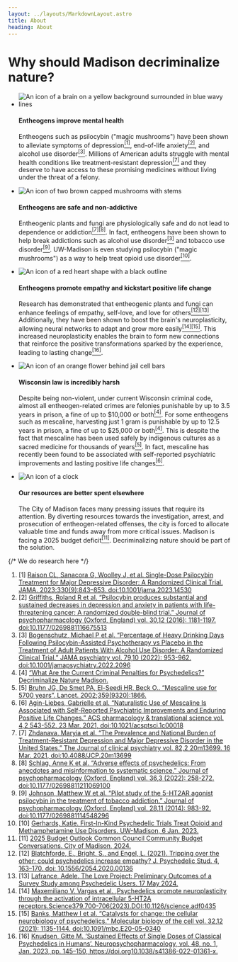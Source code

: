 ```yaml
---
layout: ../layouts/MarkdownLayout.astro
title: About
heading: About
---
```



# Why should Madison decriminalize nature?

<ul id="benefits">
    <li id="mental-health-benefits">
        <Image class="icon" loading="eager" src={brainIcon} alt="An icon of a brain on a yellow background surrounded in blue wavy lines"/>
        <div>
            <h4>Entheogens improve mental health</h4>
            <p>
                Entheogens such as psilocybin ("magic mushrooms") have been shown to alleviate symptoms of depression<a href="#footnote-1"><sup>[1]</sup></a>,
                end-of-life anxiety<a href="#footnote-2"><sup>[2]</sup></a>, and alcohol use disorder<a href="#footnote-3"><sup>[3]</sup></a>.
                Millions of American adults struggle with mental health conditions like treatment-resistant depression<a href="#footnote-7"><sup>[7]</sup></a>
                and they deserve to have access to these promising medicines without living under the threat of a felony.
            </p>
        </div>
    </li>
    <li id="safe-and-non-addictive">
        <Image class="icon" src={mushroomIcon} alt="An icon of two brown capped mushrooms with stems" loading="eager" />
        <div>
            <h4>Entheogens are safe and non-addictive</h4>
            <p>
                Entheogenic plants and fungi are physiologically safe and do not lead to dependence or addiction<a href="#footnote-7"><sup>[7]</sup></a><a href="#footnote-8"><sup>[8]</sup></a>.
                In fact, entheogens have been shown to help break addictions such as alcohol use disorder<a href="#footnote-3"><sup>[3]</sup></a> and tobacco use disorder<a href="#footnote-9"><sup>[9]</sup></a>.
                UW-Madison is even studying psilocybin ("magic mushrooms") as a way to help treat opioid use disorder<a href="#footnote-10"><sup>[10]</sup></a>.
            </p>
        </div>
    </li>
    <li id="sense-of-community">
        <Image class="icon" loading="eager" src={heartIcon} alt="An icon of a red heart shape with a black outline"/>
        <div>
            <h4>Entheogens promote empathy and kickstart positive life change</h4>
            <p>
                Research has demonstrated that entheogenic plants and fungi can enhance feelings of empathy, self-love,
                and love for others<a href="#footnote-12"><sup>[12]</sup></a><a href="#footnote-13"><sup>[13]</sup></a>. Additionally, they have been shown to boost the brain's neuroplasticity, allowing
                neural networks to adapt and grow more easily<a href="#footnote-14"><sup>[14]</sup></a><a href="#footnote-15"><sup>[15]</sup></a>. This increased neuroplasticity enables the brain to form
                new connections that reinforce the positive transformations sparked by the experience, leading to lasting
                change<a href="#footnote-16"><sup>[16]</sup></a>.
            </p>
        </div>
    </li>
    <li id="current-penalties">
        <Image class="icon" loading="eager" src={flowerBehindBarsIcon} alt="An icon of an orange flower behind jail cell bars"/>
        <div>
            <h4>Wisconsin law is incredibly harsh</h4>
            <p>
                Despite being non-violent, under current Wisconsin criminal code, almost all entheogen-related crimes are felonies
                punishable by up to 3.5 years in prison, a fine of up to $10,000 or both<a href="#footnote-4"><sup>[4]</sup></a>.
                For some entheogens such as mescaline, harvesting just 1 gram is punishable by up to 12.5 years in prison,
                a fine of up to $25,000 or both<a href="#footnote-4"><sup>[4]</sup></a>. This is despite the fact that mescaline has been used
                safely by indigenous cultures as a sacred medicine for thousands of years<a href="#footnote-5"><sup>[5]</sup></a>. In fact, mescaline
                has recently been found to be associated with self-reported psychiatric improvements and lasting positive
                life changes<a href="#footnote-6"><sup>[6]</sup></a>.
            </p>
        </div>
    </li>
    <li id="city-resources">
        <Image class="icon" loading="eager" src={clockIcon} alt="An icon of a clock"/>
        <div>
            <h4>Our resources are better spent elsewhere</h4>
            <p>
                The City of Madison faces many pressing issues that require its attention. By diverting resources towards
                the investigation, arrest, and prosecution of entheogen-related offenses, the city is forced to allocate
                valuable time and funds away from more critical issues. Madison is facing a 2025 budget deficit<a href="#footnote-11"><sup>[11]</sup></a>.
                Decriminalizing nature should be part of the solution.
            </p>
        </div>
    </li>
</ul>



{/*
    We do research here
*/}

<ol id="footnotes" class="text-xs">
    <li id="footnote-1">
        [1] <a href="https://jamanetwork.com/journals/jama/fullarticle/2808950">Raison CL, Sanacora G, Woolley J, et al. Single-Dose Psilocybin Treatment for Major Depressive Disorder: A Randomized Clinical Trial. JAMA. 2023;330(9):843–853. doi:10.1001/jama.2023.14530</a>
    </li>
    <li id="footnote-2">
        [2] <a href="https://pubmed.ncbi.nlm.nih.gov/34619818/">Griffiths, Roland R et al. “Psilocybin produces substantial and sustained decreases in depression and anxiety in patients with life-threatening cancer: A randomized double-blind trial.” Journal of psychopharmacology (Oxford, England) vol. 30,12 (2016): 1181-1197. doi:10.1177/0269881116675513</a>
    </li>
    <li id="footnote-3">
        [3] <a href="https://pubmed.ncbi.nlm.nih.gov/36001306/">Bogenschutz, Michael P et al. “Percentage of Heavy Drinking Days Following Psilocybin-Assisted Psychotherapy vs Placebo in the Treatment of Adult Patients With Alcohol Use Disorder: A Randomized Clinical Trial.” JAMA psychiatry vol. 79,10 (2022): 953-962. doi:10.1001/jamapsychiatry.2022.2096</a>
    </li>
    <li id="footnote-4">
        [4] <a href="https://docs.google.com/spreadsheets/d/1yqqTTEAO4hdnxKM-GBU6Djz3KkvFSwGIZDgs3fNW7wk/edit?gid=0#gid=0">“What Are the Current Criminal Penalties for Psychedelics?” Decriminalize Nature Madison.</a>
    </li>
    <li id="footnote-5">
        [5] <a href="https://www.thelancet.com/journals/lancet/article/PIIS0140-6736(02)08701-9/fulltext">Bruhn JG, De Smet PA, El-Seedi HR, Beck O.. “Mescaline use for 5700 years”. Lancet. 2002;359(9320):1866.</a>
    </li>
    <li id="footnote-6">
        [6] <a href="https://www.ncbi.nlm.nih.gov/pmc/articles/PMC8033766/">Agin-Liebes, Gabrielle et al. “Naturalistic Use of Mescaline Is Associated with Self-Reported Psychiatric Improvements and Enduring Positive Life Changes.” ACS pharmacology & translational science vol. 4,2 543-552. 23 Mar. 2021, doi:10.1021/acsptsci.1c00018</a>
    </li>
    <li id="footnote-7">
        [7] <a href="https://pubmed.ncbi.nlm.nih.gov/33989464/">Zhdanava, Maryia et al. “The Prevalence and National Burden of Treatment-Resistant Depression and Major Depressive Disorder in the United States.” The Journal of clinical psychiatry vol. 82,2 20m13699. 16 Mar. 2021, doi:10.4088/JCP.20m13699</a>
    </li>
    <li id="footnote-8">
        [8] <a href="https://www.ncbi.nlm.nih.gov/pmc/articles/PMC8905125/">Schlag, Anne K et al. “Adverse effects of psychedelics: From anecdotes and misinformation to systematic science.” Journal of psychopharmacology (Oxford, England) vol. 36,3 (2022): 258-272. doi:10.1177/02698811211069100</a>
    </li>
    <li id="footnote-9">
        [9] <a href="https://jamanetwork.com/journals/jama/fullarticle/2808950">Johnson, Matthew W et al. “Pilot study of the 5-HT2AR agonist psilocybin in the treatment of tobacco addiction.” Journal of psychopharmacology (Oxford, England) vol. 28,11 (2014): 983-92. doi:10.1177/0269881114548296</a>
    </li>
    <li id="footnote-10">
        [10] <a href="https://news.wisc.edu/two-first-in-kind-clinical-trials-explore-psilocybin-for-substance-misuse/">Gerhards, Katie. First-In-Kind Psychedelic Trials Treat Opioid and Methamphetamine Use Disorders. UW-Madison, 6 Jan. 2023.</a>
    </li>
    <li id="footnote-11">
        [11] <a href="https://www.cityofmadison.com/finance/documents/budget/2025/CommunityBudgetConversations.pdf">2025 Budget Outlook Common Council Community Budget Conversations. City of Madison, 2024.</a>
    </li>
    <li id="footnote-12">
        [12] <a href="https://akjournals.com/view/journals/2054/4/3/article-p163.xml">Blatchforde, E., Bright, S., and Engel, L. (2021). Tripping over the other: could psychedelics increase empathy? J. Psychedelic Stud. 4, 163–170. doi: 10.1556/2054.2020.00136</a>
    </li>
    <li id="footnote-13">
        [13] <a href="https://promega.widencollective.com/portals/p7bigueo/ConsciousnessForum/playlist/e0ba027c-120f-438f-915c-6b55e702c65a/yeq3czdkhp/2024-Consciousness-Forum_Day-2_Adele-Lafrance.mp4">Lafrance, Adele. The Love Project: Preliminary Outcomes of a Survey Study among Psychedelic Users. 17 May 2024.</a>
    </li>
    <li id="footnote-14">
        [14] <a href="https://www.science.org/doi/10.1126/science.adf0435">Maxemiliano V. Vargas et al. ,Psychedelics promote neuroplasticity through the activation of intracellular 5-HT2A receptors.Science379,700-706(2023).DOI:10.1126/science.adf0435</a>
    </li>
    <li id="footnote-15">
        [15] <a href="https://www.ncbi.nlm.nih.gov/pmc/articles/PMC8351556/">Banks, Matthew I et al. “Catalysts for change: the cellular neurobiology of psychedelics.” Molecular biology of the cell vol. 32,12 (2021): 1135-1144. doi:10.1091/mbc.E20-05-0340</a>
    </li>
    <li id="footnote-16">
        [16] <a href="https://www.nature.com/articles/s41386-022-01361-x">Knudsen, Gitte M. ‘Sustained Effects of Single Doses of Classical Psychedelics in Humans’. Neuropsychopharmacology, vol. 48, no. 1, Jan. 2023, pp. 145–150, https://doi.org10.1038/s41386-022-01361-x.</a>
    </li>
</ol>

<style>
    {`
        .icon {
           max-width: 5em;
           padding-right: 1%;
           object-fit: contain;
        }

        .active-footnote {
            background-color: #ffff0059;
        }

        #benefits {
            display: flex;
            flex-direction: column;
            justify-content: space-between;
        }

        a[href^="#footnote"] {
            text-decoration: none !important;
        }

        #benefits li {
            display: flex;
            padding-top: 0.1rem;
            flex-direction: row;
        }

        #footnotes li {
            padding-bottom: 1em;
        }

        h1 {
            color: var(--action-color);
        }

        ul, ol {
            margin-left: 0 !important;
        }
    `}
</style>

<script>
    {`
        const footnoteLinkElements = Array.from(document.querySelectorAll('a[href^="#footnote"]'));
        footnoteLinkElements.forEach(linkElement => {
            const matchingFootnote = document.getElementById(linkElement.getAttribute("href").substring(1));
            linkElement.addEventListener("click", event => {
                const currentlyActiveFootnote = document.querySelector(".active-footnote");
                if (currentlyActiveFootnote != null) {
                    currentlyActiveFootnote.classList.remove("active-footnote");
                }
                matchingFootnote.classList.add("active-footnote");
            });
        });
    `}
</script>

